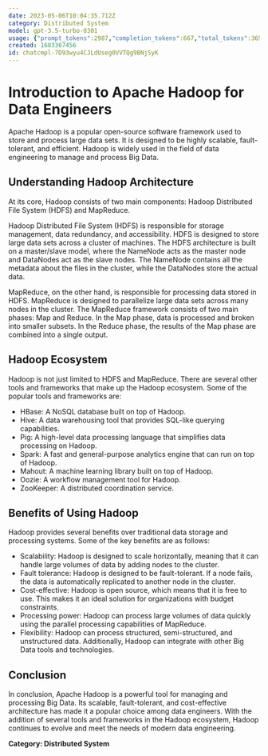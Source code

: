 ```yaml
---
date: 2023-05-06T10:04:35.712Z
category: Distributed System
model: gpt-3.5-turbo-0301
usage: {"prompt_tokens":2987,"completion_tokens":667,"total_tokens":3654}
created: 1683367456
id: chatcmpl-7D93wyu4CJLdUseg0VVTQg9BNjSyK
---
```


# Introduction to Apache Hadoop for Data Engineers

Apache Hadoop is a popular open-source software framework used to store and process large data sets. It is designed to be highly scalable, fault-tolerant, and efficient. Hadoop is widely used in the field of data engineering to manage and process Big Data.

## Understanding Hadoop Architecture

At its core, Hadoop consists of two main components: Hadoop Distributed File System (HDFS) and MapReduce. 

Hadoop Distributed File System (HDFS) is responsible for storage management, data redundancy, and accessibility. HDFS is designed to store large data sets across a cluster of machines. The HDFS architecture is built on a master/slave model, where the NameNode acts as the master node and DataNodes act as the slave nodes. The NameNode contains all the metadata about the files in the cluster, while the DataNodes store the actual data. 

MapReduce, on the other hand, is responsible for processing data stored in HDFS. MapReduce is designed to parallelize large data sets across many nodes in the cluster. The MapReduce framework consists of two main phases: Map and Reduce. In the Map phase, data is processed and broken into smaller subsets. In the Reduce phase, the results of the Map phase are combined into a single output. 

## Hadoop Ecosystem

Hadoop is not just limited to HDFS and MapReduce. There are several other tools and frameworks that make up the Hadoop ecosystem. Some of the popular tools and frameworks are:

- HBase: A NoSQL database built on top of Hadoop.
- Hive: A data warehousing tool that provides SQL-like querying capabilities.
- Pig: A high-level data processing language that simplifies data processing on Hadoop.
- Spark: A fast and general-purpose analytics engine that can run on top of Hadoop.
- Mahout: A machine learning library built on top of Hadoop.
- Oozie: A workflow management tool for Hadoop.
- ZooKeeper: A distributed coordination service.

## Benefits of Using Hadoop

Hadoop provides several benefits over traditional data storage and processing systems. Some of the key benefits are as follows:

- Scalability: Hadoop is designed to scale horizontally, meaning that it can handle large volumes of data by adding nodes to the cluster.
- Fault tolerance: Hadoop is designed to be fault-tolerant. If a node fails, the data is automatically replicated to another node in the cluster.
- Cost-effective: Hadoop is open source, which means that it is free to use. This makes it an ideal solution for organizations with budget constraints.
- Processing power: Hadoop can process large volumes of data quickly using the parallel processing capabilities of MapReduce.
- Flexibility: Hadoop can process structured, semi-structured, and unstructured data. Additionally, Hadoop can integrate with other Big Data tools and technologies.

## Conclusion

In conclusion, Apache Hadoop is a powerful tool for managing and processing Big Data. Its scalable, fault-tolerant, and cost-effective architecture has made it a popular choice among data engineers. With the addition of several tools and frameworks in the Hadoop ecosystem, Hadoop continues to evolve and meet the needs of modern data engineering. 

**Category: Distributed System**